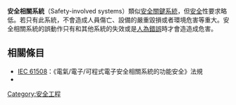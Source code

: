 {{unreferenced|time=2016-04-01T04:54:46+00:00}}
'''安全相關系統'''（Safety-involved systems）類似[[安全關鍵系統|安全關鍵系統]]，但[[安全|安全]]性要求略低。若只有此系統{{le|失效|Failure}}，不會造成人員傷亡、設備的嚴重毀損或者環境危害等重大{{le|危害|Hazard}}。安全相關系統的誤動作只有和其他系統的失效或是[[人為錯誤|人為錯誤]]時才會造造成危害。

==相關條目==
*[[IEC_61508|IEC 61508]]：《電氣/電子/可程式電子安全相關系統的功能安全》法規
*{{le|來歷不明軟體|Software of unknown pedigree}}

[[Category:安全工程|Category:安全工程]]


{{Engineering-stub}}